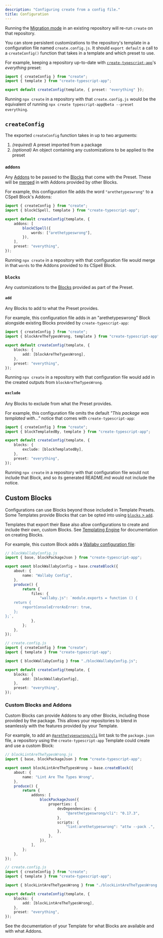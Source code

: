 ```yaml
---
description: "Configuring create from a config file."
title: Configuration
---
```


Running the [Migration mode](./cli#migration-mode) in an existing repository will re-run `create` on that repository.

You can store persistent customizations to the repository's template in a configuration file named `create.config.js`.
It should `export default` a call to a `createConfig()` function that takes in a template and which preset to use.

For example, keeping a repository up-to-date with [`create-typescript-app`](https://github.com/JoshuaKGoldberg/create-typescript-app)'s _everything_ preset:

```ts title="create.config.js"
import { createConfig } from "create";
import { template } from "create-typescript-app";

export default createConfig(template, { preset: "everything" });
```

Running `npx create` in a repository with that `create.config.js` would be the equivalent of running `npx create typescript-app@beta --preset everything`.

## `createConfig`

The exported `createConfig` function takes in up to two arguments:

1. _(required)_ A preset imported from a package
2. _(optional)_ An object containing any customizations to be applied to the preset

### `addons`

Any [Addons](./engine/concepts/blocks#addons) to be passed to the [Blocks](./engines/concepts/blocks) that come with the Preset.
These will be [merged](./engine/runtime/merging) in with Addons provided by other Blocks.

For example, this configuration file adds the word `"arethetypeswrong"` to a CSpell Block's Addons:

```ts title="create.config.js"
import { createConfig } from "create";
import { blockCSpell, template } from "create-typescript-app";

export default createConfig(template, {
	addons: [
		blockCSpell({
			words: ["arethetypeswrong"],
		}),
	],
	preset: "everything",
});
```

Running `npx create` in a repository with that configuration file would merge in that `words` to the Addons provided to its CSpell Block.

### `blocks`

Any customizations to the [Blocks](./engines/concepts/blocks) provided as part of the Preset.

#### `add`

Any Blocks to add to what the Preset provides.

For example, this configuration file adds in an "arethetypeswrong" Block alongside existing Blocks provided by `create-typescript-app`:

```ts title="create.config.js"
import { createConfig } from "create";
import { blockAreTheTypesWrong, template } from "create-typescript-app";

export default createConfig(template, {
	blocks: {
		add: [blockAreTheTypesWrong],
	},
	preset: "everything",
});
```

Running `npx create` in a repository with that configuration file would add in the created outputs from `blockAreTheTypesWrong`.

#### `exclude`

Any Blocks to exclude from what the Preset provides.

For example, this configuration file omits the default _"This package was templated with..."_ notice that comes with `create-typescript-app`:

```ts title="create.config.js"
import { createConfig } from "create";
import { blockTemplatedBy, template } from "create-typescript-app";

export default createConfig(template, {
	blocks: {
		exclude: [blockTemplatedBy],
	},
	preset: "everything",
});
```

Running `npx create` in a repository with that configuration file would not include that Block, and so its generated README.md would not include the notice.

## Custom Blocks

Configurations can use Blocks beyond those included in Template Presets.
Some Templates provide Blocks that can be opted into using [`blocks` > `add`](#add).

Templates that export their Base also allow configurations to create and include their own, custom Blocks.
See [Templating Engine](/engine/about) for documentation on creating Blocks.

For example, this custom Block adds a [Wallaby configuration file](https://wallabyjs.com/docs/config):

```ts
// blockWallabyConfig.js
import { base, blockPackageJson } from "create-typescript-app";

export const blockWallabyConfig = base.createBlock({
	about: {
		name: "Wallaby Config",
	},
	produce() {
		return {
			files: {
				"wallaby.js": `module.exports = function () {
	return {
		reportConsoleErrorAsError: true,
	};
};`,
			},
		};
	},
});
```

```ts
// create.config.js
import { createConfig } from "create";
import { template } from "create-typescript-app";

import { blockWallabyConfig } from "./blockWallabyConfig.js";

export default createConfig(template, {
	blocks: {
		add: [blockWallabyConfig],
	},
	preset: "everything",
});
```

### Custom Blocks and Addons

Custom Blocks can provide Addons to any other Blocks, including those provided by the package.
This allows your repositories to blend in seamlessly with the features provided by your Template.

For example, to add an [`@arethetypeswrong/cli`](https://www.npmjs.com/package/@arethetypeswrong/cli) lint task to the `package.json` file, a repository using the `create-typescript-app` Template could create and use a custom Block:

```ts
// blockLintAreTheTypesWrong.js
import { base, blockPackageJson } from "create-typescript-app";

export const blockLintAreTheTypesWrong = base.createBlock({
	about: {
		name: "Lint Are The Types Wrong",
	},
	produce() {
		return {
			addons: [
				blockPackageJson({
					properties: {
						devDependencies: {
							"@arethetypeswrong/cli": "0.17.3",
						},
						scripts: {
							"lint:arethetypeswrong": "attw --pack .",
						},
					},
				}),
			],
		};
	},
});
```

```ts
// create.config.js
import { createConfig } from "create";
import { template } from "create-typescript-app";

import { blockLintAreTheTypesWrong } from "./blockLintAreTheTypesWrong.js";

export default createConfig(template, {
	blocks: {
		add: [blockLintAreTheTypesWrong],
	},
	preset: "everything",
});
```

See the documentation of your Template for what Blocks are available and with what Addons.
